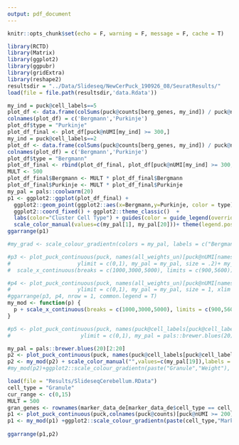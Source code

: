 ```yaml
---
output: pdf_document
---
```


```r
knitr::opts_chunk$set(echo = F, warning = F, message = F, cache = T)
```

```r
library(RCTD)
library(Matrix)
library(ggplot2)
library(ggpubr)
library(gridExtra)
library(reshape2)
resultsdir = "../Data/Slideseq/NewCerPuck_190926_08/SeuratResults/"
load(file = file.path(resultsdir,'data.Rdata'))
```

```r
my_ind = puck@cell_labels==5
plot_df <- data.frame(colSums(puck@counts[berg_genes, my_ind]) / puck@nUMI[my_ind], colSums(puck@counts[purk_genes, my_ind]) / puck@nUMI[my_ind])
colnames(plot_df) = c('Bergmann','Purkinje')
plot_df$type = "Purkinje"
plot_df_final <- plot_df[puck@nUMI[my_ind] >= 300,]
my_ind = puck@cell_labels==2
plot_df <- data.frame(colSums(puck@counts[berg_genes, my_ind]) / puck@nUMI[my_ind], colSums(puck@counts[purk_genes, my_ind]) / puck@nUMI[my_ind])
colnames(plot_df) = c('Bergmann','Purkinje')
plot_df$type = "Bergmann"
plot_df_final <- rbind(plot_df_final, plot_df[puck@nUMI[my_ind] >= 300,])
MULT <- 500
plot_df_final$Bergmann <- MULT * plot_df_final$Bergmann
plot_df_final$Purkinje <- MULT * plot_df_final$Purkinje
my_pal = pals::coolwarm(20)
p1 <- ggplot2::ggplot(plot_df_final) + 
  ggplot2::geom_point(ggplot2::aes(x=Bergmann,y=Purkinje, color = type),alpha = 0.2,size=1) + 
  ggplot2::coord_fixed() + ggplot2::theme_classic()  +
  labs(color="Cluster Cell Type") + guides(color = guide_legend(override.aes = list(size = 3,alpha=1))) + 
  scale_color_manual(values=c(my_pal[1], my_pal[20]))+ theme(legend.position="top") + xlab('Bergmann Markers') + ylab('Purkinje Markers') + scale_x_continuous(breaks = c(0,10,20), limits = c(0,20)) + scale_y_continuous(breaks = c(0,10,20), limits = c(0,20))
ggarrange(p1)
```

```r
#my_grad <- scale_colour_gradientn(colors = my_pal, labels = c("Bergmann", "",'Mixture', "",'Purkinje'), limits = c(0,1))

#p3 <- plot_puck_continuous(puck, names(all_weights_un)[puck@nUMI[names(all_weights_un)] >= 100], all_weights_un, 
#                     ylimit = c(0,1), my_pal = my_pal, size = .2)+ my_grad + theme(legend.title=element_blank()) + 
#  scale_x_continuous(breaks = c(1000,3000,5000), limits = c(900,5600)) + scale_y_continuous(breaks = c(1000,3000,5000), limits = c(1000,4900))+ geom_segment(aes(x = 1300, y = 1700, xend = 1684.6, yend = 1700), color = "black")+  theme(axis.title.x=element_blank(),axis.text.x=element_blank(),axis.ticks.x=element_blank(), axis.title.y=element_blank(),axis.text.y=element_blank(),axis.ticks.y=element_blank())

#p4 <- plot_puck_continuous(puck, names(all_weights_un)[puck@nUMI[names(all_weights_un)] >= 100], all_weights_un, 
#                     ylimit = c(0,1), my_pal = my_pal, size = 1, xlim = c(3100,4400), ylim = c(1000,2400))  + my_grad + #theme(legend.title=element_blank())+ geom_segment(aes(x = 3900, y = 2370, xend = 4054, yend = 2370), color = "black")+ theme(axis.title.x=element_blank(),axis.text.x=element_blank(),axis.ticks.x=element_blank(), axis.title.y=element_blank(),axis.text.y=element_blank(),axis.ticks.y=element_blank())
#ggarrange(p3, p4, nrow = 1, common.legend = T)
my_mod <- function(p) {
  p + scale_x_continuous(breaks = c(1000,3000,5000), limits = c(900,5600)) + scale_y_continuous(breaks = c(1000,3000,5000), limits = c(1000,4900))+ theme(legend.position="top") + geom_segment(aes(x = 1300, y = 1700, xend = 1684.6, yend = 1700), color = "black")+  theme(axis.title.x=element_blank(),axis.text.x=element_blank(),axis.ticks.x=element_blank(), axis.title.y=element_blank(),axis.text.y=element_blank(),axis.ticks.y=element_blank())
}

#p5 <- plot_puck_continuous(puck, names(puck@cell_labels[puck@cell_labels == 0 | puck@cell_labels == 1]), puck@nUMI, 
#                      ylimit = c(0,1), my_pal = pals::brewer.blues(20)[2:20])+  theme(legend.title=element_blank()) + scale_x_continuous(breaks = #c(1000,3000,5000), limits = c(900,5600)) + scale_y_continuous(breaks = c(1000,3000,5000), limits = c(1000,4900))+ geom_segment(aes(x = 1300, y = 1700, xend = #1684.6, yend = 1700), color = "black")+  theme(axis.title.x=element_blank(),axis.text.x=element_blank(),axis.ticks.x=element_blank(), #axis.title.y=element_blank(),axis.text.y=element_blank(),axis.ticks.y=element_blank())

my_pal = pals::brewer.blues(20)[2:20]
p2 <- plot_puck_continuous(puck, names(puck@cell_labels[puck@cell_labels == 0 | puck@cell_labels == 1]),  factor(puck@nUMI/puck@nUMI), ylimit = c(0,1))
p2 <- my_mod(p2) + scale_color_manual("",values=c(my_pal[19]),labels = c("Granule Clusters"))  + guides(color = guide_legend(override.aes = list(size = 3,alpha=1)))
#my_mod(p2)+ggplot2::scale_colour_gradientn(paste("Granule","Weight"), colors = my_pal, limits = c(0,1), breaks = c(0,1))

load(file = "Results/SlideseqCerebellum.RData")
cell_type = "Granule"
cur_range <- c(0,15)
MULT = 500
gran_genes <- rownames(marker_data_de[marker_data_de$cell_type == cell_type,])
p1 <- plot_puck_continuous(puck,colnames(puck@counts)[puck@nUMI >= 200],MULT*colSums(puck@counts[gran_genes,])/puck@nUMI, ylimit = cur_range)
p1 <- my_mod(p1) +ggplot2::scale_colour_gradientn(paste(cell_type,"Markers"), colors = my_pal, limits = cur_range, breaks = cur_range)
 
ggarrange(p1,p2)
```
